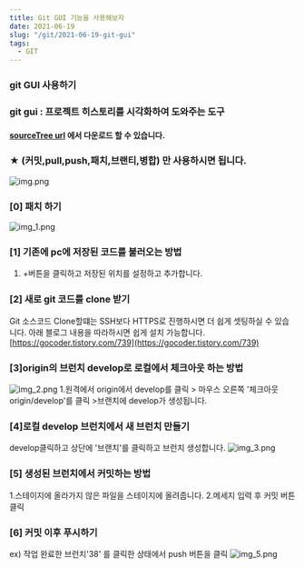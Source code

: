 ```yaml
---
title: Git GUI 기능을 사용해보자
date: 2021-06-19
slug: "/git/2021-06-19-git-gui"
tags:
  - GIT
---
```



###  git GUI 사용하기

### **git gui : 프로젝트 히스토리를 시각화하여 도와주는 도구**

#### [sourceTree url](https://www.sourcetreeapp.com/) 에서 다운로드 할 수 있습니다.

### ★ (커밋,pull,push,패치,브랜티,병합) 만 사용하시면 됩니다.
![img.png](../img/img.png)

###  [0] 패치 하기

![img_1.png](../img/img_1.png)
###  [1] 기존에 pc에 저장된 코드를 불러오는 방법

1. +버튼을 클릭하고 저장된 위치를 설정하고 추가합니다.

###  [2] 새로 git 코드를 clone 받기

Git 소스코드 Clone할떄는 SSH보다 HTTPS로 진행하시면 더 쉽게 셋팅하실 수 있습니다.
아래 블로그 내용을 따라하시면 쉽게 설치 가능합니다.
[https://gocoder.tistory.com/739](https://gocoder.tistory.com/739)

###  [3]origin의 브런치 develop로 로컬에서 체크아웃 하는 방법

![img_2.png](../img/img_2.png)
1.원격에서 origin에서 develop를 클릭 > 마우스 오른쪽 '체크아웃 origin/develop'를 클릭 >브랜치에 develop가 생성됩니다.

###  [4]로컬 develop 브런치에서 새 브런치 만들기

develop클릭하고 상단에 '브랜치'를 클릭하고 브런치 생성합니다.
![img_3.png](../img/img_3.png)
###  [5] 생성된 브런치에서 커밋하는 방법

1.스테이지에 올라가지 않은 파일을 스테이지에 올려줍니다.
2.메세지 입력 후 커밋 버튼 클릭

###   [6] 커밋 이후 푸시하기

ex) 작업 완료한 브런치'38' 를 클릭한 상태에서 push 버튼을 클릭
![img_5.png](../img/img_5.png)